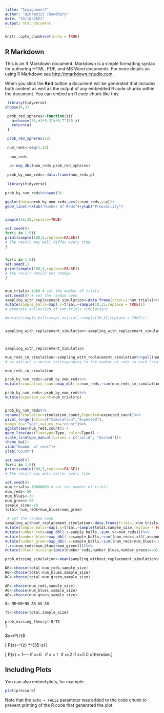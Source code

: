 ```yaml
---
title: "Assignment4"
author: "Bikramjit Chowdhury"
date: "20/10/2021"
output: html_document
---
```


```r
knitr::opts_chunk$set(echo = TRUE)
```

## R Markdown

This is an R Markdown document. Markdown is a simple formatting syntax for authoring HTML, PDF, and MS Word documents. For more details on using R Markdown see <http://rmarkdown.rstudio.com>.

When you click the **Knit** button a document will be generated that includes both content as well as the output of any embedded R code chunks within the document. You can embed an R code chunk like this:

```r

 library(tidyverse)
choose(8,3)

 prob_red_spheres<-function(z){
   a=choose(35,z)*0.3^z*0.7^(35-z)
   return(a)
 }

 prob_red_spheres(20)
 
 num_reds<-seq(1,35)
 
  num_reds
 
  p<-map_dbl(num_reds,prob_red_spheres)
  
 prob_by_num_reds<-data.frame(num_reds,p)
 
 library(tidyverse)
 
prob_by_num_reds%>%head(3)
 
ggplot(data=prob_by_num_reds,aes(x=num_reds,y=p))+
geom_line()+xlab("Number of Reds")+ylab("Probability")


sample(10,35,replace=TRUE)

set.seed(0)
for(i in 1:5){
print(sample(100,5,replace=FALSE))
# The result may well differ every time
}


for(i in 1:5){
set.seed(1)
print(sample(100,5,replace=FALSE))
# The result should not change
}


num_trials<-1000 # set the number of trials
set.seed(0) # set the random seed
sampling_with_replacement_simulation<-data.frame(trial=1:num_trials)%>%
mutate(sample_balls=map(.x=trial,~sample(10,35,replace = TRUE)))
# generate collection of num_trials simulations

#mutate(sample_balls=map(.x=trial,~sample(10,35,replace = TRUE)))


sampling_with_replacement_simulation<-sampling_with_replacement_simulation%>%mutate(num_reds=map_dbl(.x=sample_balls,~sum(.x<=3)))



sampling_with_replacement_simulation

num_reds_in_simulation<-sampling_with_replacement_simulation%>%pull(num_reds)
# we extract a vector corresponding to the number of reds in each trial

num_reds_in_simulation

prob_by_num_reds<-prob_by_num_reds%>%
mutate(simulation_count=map_dbl(.x=num_reds,~sum(num_reds_in_simulation==.x)))

prob_by_num_reds<-prob_by_num_reds%>%
mutate(expected_count=num_trials*p)


prob_by_num_reds%>%
rename(Simulation=simulation_count,Expected=expected_count)%>%
pivot_longer(cols=c("Simulation","Expected"),
names_to="Type",values_to="count")%>%
ggplot(aes(num_reds,count)) +
geom_line(aes(linetype=Type, color=Type)) +
scale_linetype_manual(values = c("solid", "dashed"))+
theme_bw()+
xlab("Number of reds")+
ylab("Count")

set.seed(0)
for(i in 1:5){
print(sample(100,5,replace=FALSE))
# The result may well differ every time

set.seed(0)  
num_trials<-10000000 # set the number of trials
num_reds<-50
num_blues<-30
num_green<-20
sample_size<-10
total<-num_reds+num_blues+num_green

 # set the random seed
sampling_without_replacement_simulation<-data.frame(trial=1:num_trials)%>%
mutate(sample_balls=map(.x=trial,~sample(total,sample_size,replace = FALSE)))%>%
mutate(number_reds=map_dbl(.x=sample_balls,~sum(.x<=num_reds)))%>%
mutate(number_blues=map_dbl(.x=sample_balls,~sum((num_reds<.x)&(.x<=num_reds+num_blues))))%>%
mutate(number_green=map_dbl(.x=sample_balls,~sum((num_reds+num_blues<.x)&
(.x<=num_reds+num_blues+num_green))))%>%
mutate(colour_missing=(pmin(number_reds,number_blues,number_green)==0))

prob_missing_simulation<-mean(sampling_without_replacement_simulation%>%pull(colour_missing))

NR<-choose(total-num_reds,sample_size)
NB<-choose(total-num_blues,sample_size)
NG<-choose(total-num_green,sample_size)

AR<-choose(num_reds,sample_size)
AG<-choose(num_blues,sample_size)
AB<-choose(num_green,sample_size)

Q<-NR+NB+NG-AR-AG-AB

TS<-choose(total,sample_size)
 
prob_missing_theory<-Q/TS 
}
```



$y=\P(z)$

\[ P(z)=\binom{n}{k}\frac{3}{10}^{z} *\frac{7}{10}^{35-z}\]

[\ P(x) = 1-\alpha-\beta-\gamma\ if\ x=0
       \alpha\  if x = 1
       \beta\ if\ x=2
        \gamma if\ x=5
     0 otherwise.\]


## Including Plots

You can also embed plots, for example:

```r
plot(pressure)
```

Note that the `echo = FALSE` parameter was added to the code chunk to prevent printing of the R code that generated the plot.
